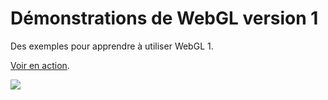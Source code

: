 
# Démonstrations de WebGL version 1

Des exemples pour apprendre à utiliser WebGL 1.

[Voir en action](http://tolokoban.github.io/webgl-experiments/).

<img src={Image} />
